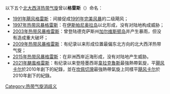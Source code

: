 以下五个[[北大西洋热带气旋|北大西洋热带气旋]]曾以'''格雷斯'''（{{lang-en|Grace}}）命名：

* [[1991年飓风格雷斯|1991年飓风格雷斯]]：间接促成[[1991年完美风暴|1991年完美风暴]]的二级飓风；
* [[1997年大西洋飓风季|1997年热带风暴格雷斯]]：在[[伊斯帕尼奥拉岛|伊斯帕尼奥拉岛]]以北形成，没有对陆地构成威胁；
* [[2003年热带风暴格雷斯|2003年热带风暴格雷斯]]：曾登陆德克萨斯州[[加尔维斯顿岛|加尔维斯顿岛]]并产生暴雨，但没有造成重大破坏；
* [[2009年热带风暴格雷斯|2009年热带风暴格雷斯]]：有纪录以来形成位置最偏东北方向的北大西洋热带气旋；
* [[2015年大西洋颶風季|2015年热带风暴格雷斯]]：在非洲西岸近海形成，没有对陆地产生威胁。
* [[颶風葛瑞絲_(2021年)|2021年颶風格雷斯]]：有纪录以来登陸墨西哥[[韋拉克魯斯|韋拉克魯斯]]最強熱帶氣旋，平[[2010年飓风卡尔|飓风卡尔]]於2010年創下的紀錄，並在[[坎佩切灣|坎佩切灣]]最強熱帶氣旋上同樣平[[2010年飓风卡尔|飓风卡尔]]於2010年創下的紀錄。

{{disambiguation}}

{{1978年後大西洋颶風季熱帶氣旋名單}}

[[Category:热带气旋消歧义|Category:热带气旋消歧义]]